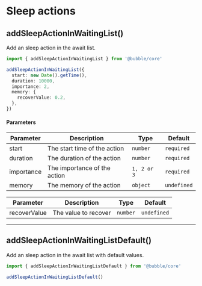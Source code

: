 # Sleep actions

## addSleepActionInWaitingList()

Add an sleep action in the await list.

```typescript
import { addSleepActionInWaitingList } from '@bubble/core'

addSleepActionInWaitingList({
  start: new Date().getTime(),
  duration: 10000,
  importance: 2,
  memory: {
    recoverValue: 0.2,
  },
})
```

#### Parameters

| Parameter  | Description                  | Type        | Default     |
| ---------- | ---------------------------- | ----------- | ----------- |
| start      | The start time of the action | `number`    | `required`  |
| duration   | The duration of the action   | `number`    | `required`  |
| importance | The importance of the action | `1, 2 or 3` | `required`  |
| memory     | The memory of the action     | `object`    | `undefined` |

| Parameter    | Description          | Type     | Default     |
| ------------ | -------------------- | -------- | ----------- |
| recoverValue | The value to recover | `number` | `undefined` |

---

## addSleepActionInWaitingListDefault()

Add an sleep action in the await list with default values.

```typescript
import { addSleepActionInWaitingListDefault } from '@bubble/core'

addSleepActionInWaitingListDefault()
```
